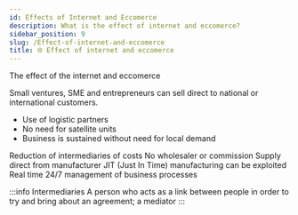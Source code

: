 ```yaml
---
id: Effects of Internet and Eccomerce
description: What is the effect of internet and eccomerce?
sidebar_position: 9
slug: /Effect-of-internet-and-eccomerce
title: 🌐 Effect of internet and eccomerce
---
```



The effect of the internet and eccomerce

Small ventures, SME and entrepreneurs can sell direct to national or international customers. 
- Use of logistic partners
- No need for satellite units
- Business is sustained without need for local demand

Reduction of intermediaries of costs
No wholesaler or commission
Supply direct from manufacturer
JIT (Just In Time) manufacturing can be exploited
Real time 24/7 management of business processes

:::info Intermediaries
A person who acts as a link between people in order to try and bring about an agreement; a mediator
:::
